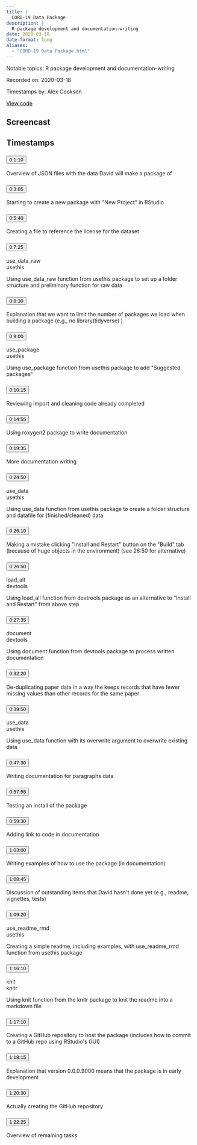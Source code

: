 ```yaml
---
title: |
  CORD-19 Data Package
description: |
  R package development and documentation-writing
date: 2020-03-18
date-format: long
aliases:
  - "CORD-19 Data Package.html"
---
```


Notable topics: R package development and documentation-writing

Recorded on: 2020-03-18

Timestamps by: Alex Cookson

[View code](https://github.com/dgrtwo/data-screencasts/blob/master/cord-19.Rmd)

## Screencast

<div id="yt-player" data-video-id="F4oUJp76KUY"></div>

## Timestamps

```{=html}
<div id="topics">
  <div class="topic">
    <h3 id="ts-70">
      <button class="btn btn-link btn-timestamp" onClick="playerSkipToTimestamp(70, this)">0:1:10</button>
    </h3>
    <div class="topic_badges"><div></div><div></div></div>
    <div class="topic_description">
      <p>Overview of JSON files with the data David will make a package of</p>

    </div>
  </div>
  <div class="topic">
    <h3 id="ts-185">
      <button class="btn btn-link btn-timestamp" onClick="playerSkipToTimestamp(185, this)">0:3:05</button>
    </h3>
    <div class="topic_badges"><div></div><div></div></div>
    <div class="topic_description">
      <p>Starting to create a new package with &quot;New Project&quot; in RStudio</p>

    </div>
  </div>
  <div class="topic">
    <h3 id="ts-340">
      <button class="btn btn-link btn-timestamp" onClick="playerSkipToTimestamp(340, this)">0:5:40</button>
    </h3>
    <div class="topic_badges"><div></div><div></div></div>
    <div class="topic_description">
      <p>Creating a file to reference the license for the dataset</p>

    </div>
  </div>
  <div class="topic">
    <h3 id="ts-445">
      <button class="btn btn-link btn-timestamp" onClick="playerSkipToTimestamp(445, this)">0:7:25</button>
    </h3>
    <div class="topic_badges"><div><span class="badge-functions badge bg-info">use_data_raw</span></div><div><span class="badge-packages badge bg-primary">usethis</span></div></div>
    <div class="topic_description">
      <p>Using use_data_raw function from usethis package to set up a folder structure and preliminary function for raw data</p>

    </div>
  </div>
  <div class="topic">
    <h3 id="ts-510">
      <button class="btn btn-link btn-timestamp" onClick="playerSkipToTimestamp(510, this)">0:8:30</button>
    </h3>
    <div class="topic_badges"><div></div><div></div></div>
    <div class="topic_description">
      <p>Explanation that we want to limit the number of packages we load when building a package (e.g., no library(tidyverse) )</p>

    </div>
  </div>
  <div class="topic">
    <h3 id="ts-540">
      <button class="btn btn-link btn-timestamp" onClick="playerSkipToTimestamp(540, this)">0:9:00</button>
    </h3>
    <div class="topic_badges"><div><span class="badge-functions badge bg-info">use_package</span></div><div><span class="badge-packages badge bg-primary">usethis</span></div></div>
    <div class="topic_description">
      <p>Using use_package function from usethis package to add &quot;Suggested packages&quot;</p>

    </div>
  </div>
  <div class="topic">
    <h3 id="ts-615">
      <button class="btn btn-link btn-timestamp" onClick="playerSkipToTimestamp(615, this)">0:10:15</button>
    </h3>
    <div class="topic_badges"><div></div><div></div></div>
    <div class="topic_description">
      <p>Reviewing import and cleaning code already completed</p>

    </div>
  </div>
  <div class="topic">
    <h3 id="ts-895">
      <button class="btn btn-link btn-timestamp" onClick="playerSkipToTimestamp(895, this)">0:14:55</button>
    </h3>
    <div class="topic_badges"><div></div><div></div></div>
    <div class="topic_description">
      <p>Using roxygen2 package to write documentation</p>

    </div>
  </div>
  <div class="topic">
    <h3 id="ts-1175">
      <button class="btn btn-link btn-timestamp" onClick="playerSkipToTimestamp(1175, this)">0:19:35</button>
    </h3>
    <div class="topic_badges"><div></div><div></div></div>
    <div class="topic_description">
      <p>More documentation writing</p>

    </div>
  </div>
  <div class="topic">
    <h3 id="ts-1490">
      <button class="btn btn-link btn-timestamp" onClick="playerSkipToTimestamp(1490, this)">0:24:50</button>
    </h3>
    <div class="topic_badges"><div><span class="badge-functions badge bg-info">use_data</span></div><div><span class="badge-packages badge bg-primary">usethis</span></div></div>
    <div class="topic_description">
      <p>Using use_data function from usethis package to create a folder structure and datafile for (finished/cleaned) data</p>

    </div>
  </div>
  <div class="topic">
    <h3 id="ts-1570">
      <button class="btn btn-link btn-timestamp" onClick="playerSkipToTimestamp(1570, this)">0:26:10</button>
    </h3>
    <div class="topic_badges"><div></div><div></div></div>
    <div class="topic_description">
      <p>Making a mistake clicking &quot;Install and Restart&quot; button on the &quot;Build&quot; tab (because of huge objects in the environment) (see 26:50 for alternative)</p>

    </div>
  </div>
  <div class="topic">
    <h3 id="ts-1610">
      <button class="btn btn-link btn-timestamp" onClick="playerSkipToTimestamp(1610, this)">0:26:50</button>
    </h3>
    <div class="topic_badges"><div><span class="badge-functions badge bg-info">load_all</span></div><div><span class="badge-packages badge bg-primary">devtools</span></div></div>
    <div class="topic_description">
      <p>Using load_all function from devtrools package as an alternative to &quot;Install and Restart&quot; from above step</p>

    </div>
  </div>
  <div class="topic">
    <h3 id="ts-1655">
      <button class="btn btn-link btn-timestamp" onClick="playerSkipToTimestamp(1655, this)">0:27:35</button>
    </h3>
    <div class="topic_badges"><div><span class="badge-functions badge bg-info">document</span></div><div><span class="badge-packages badge bg-primary">devtools</span></div></div>
    <div class="topic_description">
      <p>Using document function from devtools package to process written documentation</p>

    </div>
  </div>
  <div class="topic">
    <h3 id="ts-1940">
      <button class="btn btn-link btn-timestamp" onClick="playerSkipToTimestamp(1940, this)">0:32:20</button>
    </h3>
    <div class="topic_badges"><div></div><div></div></div>
    <div class="topic_description">
      <p>De-duplicating paper data in a way the keeps records that have fewer missing values than other records for the same paper</p>

    </div>
  </div>
  <div class="topic">
    <h3 id="ts-2390">
      <button class="btn btn-link btn-timestamp" onClick="playerSkipToTimestamp(2390, this)">0:39:50</button>
    </h3>
    <div class="topic_badges"><div><span class="badge-functions badge bg-info">use_data</span></div><div><span class="badge-packages badge bg-primary">usethis</span></div></div>
    <div class="topic_description">
      <p>Using use_data function with its overwrite argument to overwrite existing data</p>

    </div>
  </div>
  <div class="topic">
    <h3 id="ts-2850">
      <button class="btn btn-link btn-timestamp" onClick="playerSkipToTimestamp(2850, this)">0:47:30</button>
    </h3>
    <div class="topic_badges"><div></div><div></div></div>
    <div class="topic_description">
      <p>Writing documentation for paragraphs data</p>

    </div>
  </div>
  <div class="topic">
    <h3 id="ts-3475">
      <button class="btn btn-link btn-timestamp" onClick="playerSkipToTimestamp(3475, this)">0:57:55</button>
    </h3>
    <div class="topic_badges"><div></div><div></div></div>
    <div class="topic_description">
      <p>Testing an install of the package</p>

    </div>
  </div>
  <div class="topic">
    <h3 id="ts-3570">
      <button class="btn btn-link btn-timestamp" onClick="playerSkipToTimestamp(3570, this)">0:59:30</button>
    </h3>
    <div class="topic_badges"><div></div><div></div></div>
    <div class="topic_description">
      <p>Adding link to code in documentation</p>

    </div>
  </div>
  <div class="topic">
    <h3 id="ts-3780">
      <button class="btn btn-link btn-timestamp" onClick="playerSkipToTimestamp(3780, this)">1:03:00</button>
    </h3>
    <div class="topic_badges"><div></div><div></div></div>
    <div class="topic_description">
      <p>Writing examples of how to use the package (in documentation)</p>

    </div>
  </div>
  <div class="topic">
    <h3 id="ts-4125">
      <button class="btn btn-link btn-timestamp" onClick="playerSkipToTimestamp(4125, this)">1:08:45</button>
    </h3>
    <div class="topic_badges"><div></div><div></div></div>
    <div class="topic_description">
      <p>Discussion of outstanding items that David hasn't done yet (e.g., readme, vignettes, tests)</p>

    </div>
  </div>
  <div class="topic">
    <h3 id="ts-4160">
      <button class="btn btn-link btn-timestamp" onClick="playerSkipToTimestamp(4160, this)">1:09:20</button>
    </h3>
    <div class="topic_badges"><div><span class="badge-functions badge bg-info">use_readme_rmd</span></div><div><span class="badge-packages badge bg-primary">usethis</span></div></div>
    <div class="topic_description">
      <p>Creating a simple readme, including examples, with use_readme_rmd function from usethis package</p>

    </div>
  </div>
  <div class="topic">
    <h3 id="ts-4570">
      <button class="btn btn-link btn-timestamp" onClick="playerSkipToTimestamp(4570, this)">1:16:10</button>
    </h3>
    <div class="topic_badges"><div><span class="badge-functions badge bg-info">knit</span></div><div><span class="badge-packages badge bg-primary">knitr</span></div></div>
    <div class="topic_description">
      <p>Using knit function from the knitr package to knit the readme into a markdown file</p>

    </div>
  </div>
  <div class="topic">
    <h3 id="ts-4630">
      <button class="btn btn-link btn-timestamp" onClick="playerSkipToTimestamp(4630, this)">1:17:10</button>
    </h3>
    <div class="topic_badges"><div></div><div></div></div>
    <div class="topic_description">
      <p>Creating a GitHub repository to host the package (includes how to commit to a GitHub repo using RStudio's GUI)</p>

    </div>
  </div>
  <div class="topic">
    <h3 id="ts-4695">
      <button class="btn btn-link btn-timestamp" onClick="playerSkipToTimestamp(4695, this)">1:18:15</button>
    </h3>
    <div class="topic_badges"><div></div><div></div></div>
    <div class="topic_description">
      <p>Explanation that version 0.0.0.9000 means that the package is in early development</p>

    </div>
  </div>
  <div class="topic">
    <h3 id="ts-4830">
      <button class="btn btn-link btn-timestamp" onClick="playerSkipToTimestamp(4830, this)">1:20:30</button>
    </h3>
    <div class="topic_badges"><div></div><div></div></div>
    <div class="topic_description">
      <p>Actually creating the GitHub repository</p>

    </div>
  </div>
  <div class="topic">
    <h3 id="ts-4945">
      <button class="btn btn-link btn-timestamp" onClick="playerSkipToTimestamp(4945, this)">1:22:25</button>
    </h3>
    <div class="topic_badges"><div></div><div></div></div>
    <div class="topic_description">
      <p>Overview of remaining tasks</p>

    </div>
  </div>
</div>
```
     
<script>
// 2. This code loads the IFrame Player API code asynchronously.
var tag = document.createElement("script");

tag.src = "https://www.youtube.com/iframe_api";
var firstScriptTag = document.getElementsByTagName("script")[0];
firstScriptTag.parentNode.insertBefore(tag, firstScriptTag);

// 3. This function creates an <iframe> (and YouTube player)
//    after the API code downloads.
var videoId = document.getElementById("yt-player").dataset.videoId;
var player;
function onYouTubeIframeAPIReady() {
  player = new YT.Player("yt-player", {
    height: "486",
    width: "864",
    videoId: videoId,
    playerVars: {
      "playsinline": 1
    },
    events: {
      onStateChange: function(event) {
        if (event.data == YT.PlayerState.PLAYING) {
          followTimestamps()
        }
      }
    }
  });
}

function playerSkipToTimestamp(seconds, tsElement) {
  player.seekTo(seconds, true)
  tsElement.scrollIntoView()
  document.getElementById("screencast").scrollIntoView()
}

const timestamps = Array.from(document.querySelectorAll('.topic h3[id^="ts-"]'))
  .map(el => el.id.replace('ts-', ''))

function followTimestamps() {
  if (player.getPlayerState() !== 1) {
    return
  }
  const currentTime = `${Math.floor(player.getCurrentTime())}`
  if (timestamps.includes(currentTime)) {
    const el = document.getElementById(`ts-${currentTime}`)
    if (el) {
      el.scrollIntoView()
      document.getElementById("screencast").scrollIntoView()
    }
  }
  setTimeout(followTimestamps, 1000)
}
</script>

